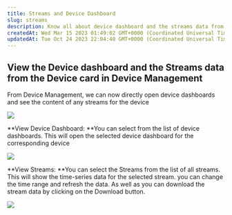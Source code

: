 ```yaml
---
title: Streams and Device Dashboard
slug: streams
description: Know all about device dashboard and the streams data from the Device card in Device Management
createdAt: Wed Mar 15 2023 01:49:02 GMT+0000 (Coordinated Universal Time)
updatedAt: Tue Oct 24 2023 22:04:40 GMT+0000 (Coordinated Universal Time)
---
```


## View the Device dashboard and the Streams data from the Device card in Device Management

From Device Management, we can now directly open device dashboards and see the content of any streams for the device

![](/assets/jRjN6w-8jLFRymSy0IuR__screenshot-39.jpg)

**View Device Dashboard: **You can select from the list of device dashboards. This will open the selected device dashboard for the corresponding device

![](/assets/PGS-qrsBwMhcy41WgPRXj_dashboardmodal.gif)

**View Streams: **You can select the Streams from the list of all streams. This will show the time-series data for the selected stream. you can change the time range and refresh the data. As well as you can download the stream data by clicking on the Download button.

![](/assets/lm1NBLeu2BRjbqp1VxXi4_chrome-capture-2023-9-25.gif)

